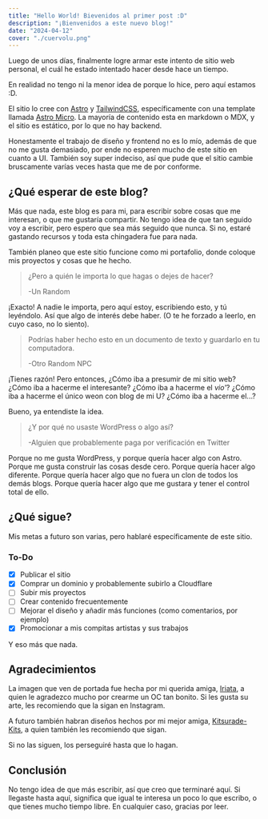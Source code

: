 ```yaml
---
title: "Hello World! Bievenidos al primer post :D"
description: "¡Bienvenidos a este nuevo blog!"
date: "2024-04-12"
cover: "./cuervolu.png"
---
```


Luego de unos días, finalmente logre armar este intento de sitio web personal, el cuál he estado intentado hacer desde hace un tiempo.

En realidad no tengo ni la menor idea de porque lo hice, pero aquí estamos :D.

El sitio lo cree con [Astro](https://astro.build/) y [TailwindCSS](https://tailwindcss.com/), específicamente con una template llamada [Astro Micro](https://github.com/trevortylerlee/astro-micro). La mayoría de contenido esta en markdown o MDX, y el sitio es estático, por lo que no hay backend.

Honestamente el trabajo de diseño y frontend no es lo mío, además de que no me gusta demasiado, por ende no esperen mucho de este sitio en cuanto a UI. También soy super indeciso, así que pude que el sitio cambie bruscamente varías veces hasta que me de por conforme.


## ¿Qué esperar de este blog?

Más que nada, este blog es para mi, para escribir sobre cosas que me interesan, o que me gustaría compartir. No tengo idea de que tan seguido voy a escribir, pero espero que sea más seguido que nunca. Si no, estaré gastando recursos y toda esta chingadera fue para nada.

También planeo que este sitio funcione como mi portafolio, donde coloque mis proyectos y cosas que he hecho.

> ¿Pero a quién le importa lo que hagas o dejes de hacer?
>
> -Un Random

¡Exacto! A nadie le importa, pero aquí estoy, escribiendo esto, y tú leyéndolo. Así que algo de interés debe haber. (O te he forzado a leerlo, en cuyo caso, no lo siento).

> Podrías haber hecho esto en un documento de texto y guardarlo en tu computadora.
>
> -Otro Random NPC

¡Tienes razón! Pero entonces, ¿Cómo iba a presumir de mi sitio web? ¿Cómo iba a hacerme el interesante? ¿Cómo iba a hacerme el _vio'_? ¿Cómo iba a hacerme el único weon con blog de mi U? ¿Cómo iba a hacerme el...?

Bueno, ya entendiste la idea.

> ¿Y por qué no usaste WordPress o algo así?
>
> -Alguien que probablemente paga por verificación en Twitter

Porque no me gusta WordPress, y porque quería hacer algo con Astro. Porque me gusta construir las cosas desde cero. Porque quería hacer algo diferente. Porque quería hacer algo que no fuera un clon de todos los demás blogs. Porque quería hacer algo que me gustara y tener el control total de ello.

## ¿Qué sigue?

Mis metas a futuro son varias, pero hablaré específicamente de este sitio.

### To-Do

- [x] Publicar el sitio
- [x] Comprar un dominio y probablemente subirlo a Cloudflare
- [ ] Subir mis proyectos
- [ ] Crear contenido frecuentemente
- [ ] Mejorar el diseño y añadir más funciones (como comentarios, por ejemplo)
- [x] Promocionar a mis compitas artistas y sus trabajos

Y eso más que nada.

## Agradecimientos

La imagen que ven de portada fue hecha por mi querida amiga, [Iriata](https://www.instagram.com/iriata18/), a quien le agradezco mucho por crearme un OC tan bonito. Si les gusta su arte, les recomiendo que la sigan en Instagram.

A futuro también habran diseños hechos por mi mejor amiga, [Kitsurade-Kits](https://www.instagram.com/kitsurade_kits/), a quien también les recomiendo que sigan.

Si no las siguen, los perseguiré hasta que lo hagan.

## Conclusión

No tengo idea de que más escribir, así que creo que terminaré aquí. Si llegaste hasta aquí, significa que igual te interesa un poco lo que escribo, o que tienes mucho tiempo libre. En cualquier caso, gracias por leer.
